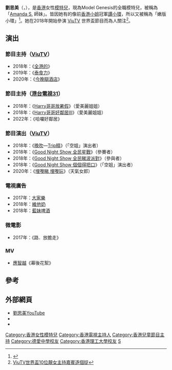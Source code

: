 {{藝人
| 姓名     = 劉思美
| 類型     = 模特兒
| 圖片     = 
| 圖片尺寸 = 
| 圖片簡介 = 
| 本名 = 
| 羅馬拼音 = Lau Sze Mei
| 英文名   = Emily Lau
| 暱稱     = 嫩版[[譚小環|譚小環]]<br>愛美麗姐姐
| 國籍     = {{CNHK}}
| 民族     = 
| 籍貫     = 
| 出生日期 = {{birth date and age|1994|6|11}}
| 出生地點 = {{HKG-1959}}
| 職業     = 模特兒、節目主持
| 語言     = 粵語、英文、普通話
| 教育程度 = [[香港理工大學|香港理工大學]]時裝設計畢業
| 母校 = [[德愛中學|德愛中學]]<br>[[香港理工大學|香港理工大學]]
| 出身地   = {{HKG}}
| 出道日期 = 2017年
| 代表作   = 
| 活躍年代 = 2017年至今
| 經紀公司 = Model Genesis
| module = {{Infobox model details
| 身高 = 162cm
| 三圍 = 75C - 58 - 84 
| 體重 = 
| 血型 = 
}}
}}
'''劉思美'''（{{lang-en|'''Emily Lau Sze Mei'''}}，{{bd|1994年|6月11日|catIdx=Lau劉}}），是[[香港|香港]]女性[[模特兒|模特兒]]，現為Model Genesis的全職模特兒，被稱為「[[Amanda_S.|Amanda S.]] 師妹」。皆因她有的像前[[香港小姐|香港小姐]]冠軍[[譚小環|譚小環]]，所以又被稱為「嫩版小環」<ref>{{Cite web |url=https://hk.entertainment.appledaily.com/enews/realtime/article/20170722/56987002 |title=Amanda S.師妹Emily的骰勻稱 似港姐譚小環 |accessdate=2020-09-13 |archive-date=2019-03-22 |archive-url=https://web.archive.org/web/20190322124805/https://hk.entertainment.appledaily.com/enews/realtime/article/20170722/56987002 |dead-url=no }}</ref>。她在2018年開始參演 [[ViuTV|ViuTV]] 世界盃節目而為人關注<ref>[https://www.weekendhk.com/entertainment/viutv%E4%B8%96%E7%95%8C%E7%9B%83-kimi-my%E5%8F%94-ctl07/ ViuTV世界盃10位靚女主持嘉賓逐個捉]</ref>。

==演出==
===節目主持（[[ViuTV|ViuTV]]）===
*2018年：《[[全港的|全港的]]》
*2019年：《[[泰食力|泰食力]]》
*2020年：《[[今晚瞓酒店|今晚瞓酒店]]》

===節目主持（[[港台電視31|港台電視31]]）===
*2018年：《[[Harry哥哥放暑假|Harry哥哥放暑假]]》（愛美麗姐姐）
*2018年：《[[Harry哥哥好鄰居III|Harry哥哥好鄰居III]]》（愛美麗姐姐）
*2022年：《哈囉好鄰居》

===節目演出（[[ViuTV|ViuTV]]）===
*2018年：《[[晚吹|晚吹]]—[[Trip精|Trip精]]》（「空姐」演出者）
*2018年：《[[Good_Night_Show_全民星戰|Good Night Show 全民星戰]]》（參賽者）
*2018年：《[[Good_Night_Show_全民睇波派對|Good Night Show 全民睇波派對]]》（參與者）
*2018年：《[[Good_Night_Show_個個得把口|Good Night Show 個個得把口]]》（「空姐」演出者）
*2020年：《[[埋嚟睇_埋嚟玩|埋嚟睇 埋嚟玩]]》（天氣女郎）

===電視廣告===
*2017年：[[大家樂|大家樂]]
*2018年：[[維他奶|維他奶]]
*2018年：[[藍妹啤酒|藍妹啤酒]]

===微電影===
*2017年：《路．放膽走》

===MV===
*[[應智越|應智越]]《幕後花絮》

==參考==
{{reflist}}

==外部網頁==
* [https://www.youtube.com/emilylauszemei 劉思美YouTube] {{Wayback|url=https://www.youtube.com/emilylauszemei |date=20190325125927 }}
* {{Instagram|emilyszemei}}
* {{Facebook|Emilyszemei}}
{{DEFAULTSORT:Lau}}
[[Category:香港女性模特兒|Category:香港女性模特兒]]
[[Category:香港電視主持人|Category:香港電視主持人]]
[[Category:香港兒童節目主持|Category:香港兒童節目主持]]
[[Category:德愛中學校友|Category:德愛中學校友]]
[[Category:香港理工大學校友|Category:香港理工大學校友]]
[[Category:劉姓|S]]